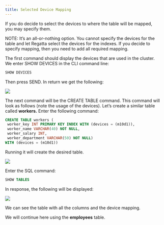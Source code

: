 ---
title: Selected Device Mapping
---

If you do decide to select the devices to where the table will be mapped, you may specify them. 

NOTE: It’s an all-or-nothing option. You cannot specify the devices for the table and let Regatta 
select the devices for the indexes. If you decide to specify mapping, then you need to add all 
required mapping.

The first command should display the devices that are used in the cluster.
We enter SHOW DEVICES in the CLI command line:

```SQL
SHOW DEVICES
```

Then press SEND. In return we get the following:

<Frame caption="Figure 10 SHOW DEVICES">
  <img src="/images/10.png" />
</Frame>

The next command will be the CREATE TABLE command. This command will look as follows 
(note the usage of the devices). Let’s create a similar table called **workers.** Enter the following 
command:

```SQL
CREATE TABLE workers (
 worker_key INT PRIMARY KEY INDEX WITH (devices = (m10d1)),
 worker_name VARCHAR(40) NOT NULL,
 worker_salary INT,
 worker_department VARCHAR(50) NOT NULL)
WITH (devices = (m10d1))
```

Running it will create the desired table.

<Frame caption="Figure 11 CREATE TABLE mapped devices.">
  <img src="/images/11.png" />
</Frame>

Enter the SQL command:

```SQL
SHOW TABLES
```

In response, the following will be displayed:

<Frame caption="Figure 12 Mapped devices table created.">
  <img src="/images/12.jpg" />
</Frame>

We can see the table with all the columns and the device mapping. 

We will continue here using the **employees** table.